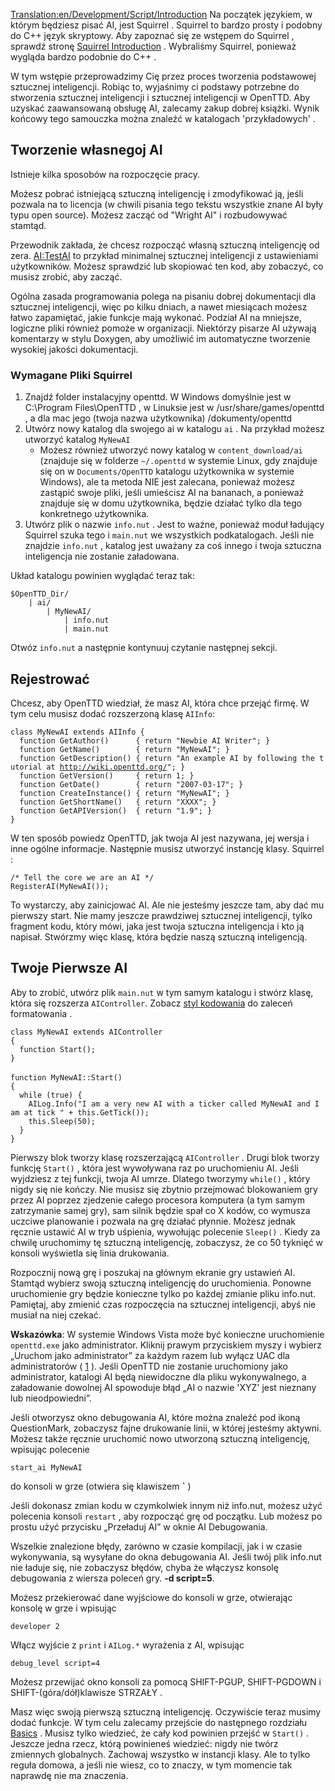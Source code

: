 [[Translation:en/Development/Script/Introduction]]
<!--{{NoAI}}-->{{pl/NoAI}}
Na początek językiem, w którym będziesz pisać AI, jest Squirrel . Squirrel to bardzo prosty i podobny do C++ język skryptowy. Aby zapoznać się ze wstępem do Squirrel , sprawdź stronę [[pl/Development/Script/SI/Squirrel|Squirrel Introduction]] . Wybraliśmy Squirrel, ponieważ wygląda bardzo podobnie do C++ .

W tym wstępie przeprowadzimy Cię przez proces tworzenia podstawowej sztucznej inteligencji. Robiąc to, wyjaśnimy ci podstawy potrzebne do stworzenia sztucznej inteligencji i sztucznej inteligencji w OpenTTD. Aby uzyskać zaawansowaną obsługę AI, zalecamy zakup dobrej książki. Wynik końcowy tego samouczka można znaleźć w katalogach  'przykładowych' .

==Tworzenie własnegoj AI==
Istnieje kilka sposobów na rozpoczęcie pracy.

Możesz pobrać istniejącą sztuczną inteligencję i zmodyfikować ją, jeśli pozwala na to licencja (w chwili pisania tego tekstu wszystkie znane AI były typu open source). Możesz zacząć od "Wright AI" i rozbudowywać stamtąd.

Przewodnik zakłada, że ​​chcesz rozpocząć własną sztuczną inteligencję od zera. [[pl/Development/Script/SI/TestAI|AI:TestAI]] to przykład minimalnej sztucznej inteligencji z ustawieniami użytkowników. Możesz sprawdzić lub skopiować ten kod, aby zobaczyć, co musisz zrobić, aby zacząć. 

Ogólna zasada programowania polega na pisaniu dobrej dokumentacji dla sztucznej inteligencji, więc po kilku dniach, a nawet miesiącach możesz łatwo zapamiętać, jakie funkcje mają wykonać. Podział AI na mniejsze, logiczne pliki również pomoże w organizacji. Niektórzy pisarze AI używają komentarzy w stylu Doxygen, aby umożliwić im automatyczne tworzenie wysokiej jakości dokumentacji.

===Wymagane Pliki Squirrel ===
# Znajdź folder instalacyjny openttd. W Windows domyślnie jest w C:\Program Files\OpenTTD , w Linuksie jest w /usr/share/games/openttd , a dla mac jego (twoja nazwa użytkownika) /dokumenty/openttd
# Utwórz nowy katalog dla swojego ai w katalogu <code>ai</code> . Na przykład możesz utworzyć katalog <code>MyNewAI</code>
#* Możesz również utworzyć nowy katalog w <code>content_download/ai</code> (znajduje się w folderze  <code>~/.openttd</code> w systemie Linux, gdy znajduje się on w <code>Documents/OpenTTD</code>  katalogu użytkownika w systemie Windows), ale ta metoda NIE jest zalecana, ponieważ możesz zastąpić swoje pliki, jeśli umieścisz AI na bananach, a ponieważ znajduje się w domu użytkownika, będzie działać tylko dla tego konkretnego użytkownika.
# Utwórz plik o nazwie <code>info.nut</code> . Jest to ważne, ponieważ moduł ładujący Squirrel szuka tego i <code>main.nut</code> we wszystkich podkatalogach. Jeśli nie znajdzie <code>info.nut</code> , katalog jest uważany za coś innego i twoja sztuczna inteligencja nie zostanie załadowana.

Układ katalogu powinien wyglądać teraz tak:
<pre>
$OpenTTD_Dir/
    | ai/
        | MyNewAI/
            | info.nut 
            | main.nut
</pre>

Otwóz <code>info.nut</code> a następnie kontynuuj czytanie następnej sekcji.

==Rejestrować==

Chcesz, aby OpenTTD wiedział, że masz AI, która chce przejąć firmę. W tym celu musisz dodać rozszerzoną klasę <code>AIInfo</code>:

 class MyNewAI extends AIInfo {
   function GetAuthor()      { return "Newbie AI Writer"; }
   function GetName()        { return "MyNewAI"; }
   function GetDescription() { return "An example AI by following the tutorial at http://wiki.openttd.org/"; }
   function GetVersion()     { return 1; }
   function GetDate()        { return "2007-03-17"; }
   function CreateInstance() { return "MyNewAI"; }
   function GetShortName()   { return "XXXX"; }
   function GetAPIVersion()  { return "1.9"; }
 }

W ten sposób powiedz OpenTTD, jak twoja AI jest nazywana, jej wersja i inne ogólne informacje. Następnie musisz utworzyć instancję klasy.
Squirrel :

 /* Tell the core we are an AI */
 RegisterAI(MyNewAI());

To wystarczy, aby zainicjować AI. Ale nie jesteśmy jeszcze tam, aby dać mu pierwszy start. Nie mamy jeszcze prawdziwej sztucznej inteligencji, tylko fragment kodu, który mówi, jaka jest twoja sztuczna inteligencja i kto ją napisał. Stwórzmy więc klasę, która będzie naszą sztuczną inteligencją.

==Twoje Pierwsze AI==

Aby to zrobić, utwórz plik <code>main.nut</code> w tym samym katalogu i stwórz klasę, która się rozszerza <code>AIController</code>. Zobacz [[pl/Development/Styl kodowania|styl kodowania]] do zaleceń formatowania .

 class MyNewAI extends AIController 
 {
   function Start();
 }
 
 function MyNewAI::Start()
 {
   while (true) {
     AILog.Info("I am a very new AI with a ticker called MyNewAI and I am at tick " + this.GetTick());
     this.Sleep(50);
   }
 }

Pierwszy blok tworzy klasę rozszerzającą <code>AIController</code> . Drugi blok tworzy funkcję <code>Start()</code> , która jest wywoływana raz po uruchomieniu AI. Jeśli wyjdziesz z tej funkcji, twoja AI umrze. Dlatego tworzymy <code>while()</code> , który nigdy się nie kończy.
Nie musisz się zbytnio przejmować blokowaniem gry przez AI poprzez zjedzenie całego procesora komputera (a tym samym zatrzymanie samej gry), sam silnik będzie spał co X kodów, co wymusza uczciwe planowanie i pozwala na grę działać płynnie. Możesz jednak ręcznie ustawić AI w tryb uśpienia, wywołując polecenie <code>Sleep()</code> . Kiedy za chwilę uruchomimy tę sztuczną inteligencję, zobaczysz, że co 50 tyknięć w konsoli wyświetla się linia drukowania.

Rozpocznij nową grę i poszukaj na głównym ekranie gry ustawień AI. Stamtąd wybierz swoją sztuczną inteligencję do uruchomienia. Ponowne uruchomienie gry będzie konieczne tylko po każdej zmianie pliku info.nut. Pamiętaj, aby zmienić czas rozpoczęcia na sztucznej inteligencji, abyś nie musiał na niej czekać.

'''Wskazówka''':
W systemie Windows Vista może być konieczne uruchomienie <code>openttd.exe</code> jako administrator. Kliknij prawym przyciskiem myszy i wybierz „Uruchom jako administrator” za każdym razem lub wyłącz UAC dla administratorów ( [http://www.howtogeek.com/howto/windows-vista/disable-user-account-controluac-for-administrators-only/] ).
Jeśli OpenTTD nie zostanie uruchomiony jako administrator, katalogi AI będą niewidoczne dla pliku wykonywalnego, a załadowanie dowolnej AI spowoduje błąd „AI o nazwie 'XYZ' jest nieznany lub nieodpowiedni”.

Jeśli otworzysz okno debugowania AI, które można znaleźć pod ikoną QuestionMark, zobaczysz fajne drukowanie linii, w której jesteśmy aktywni. Możesz także ręcznie uruchomić nowo utworzoną sztuczną inteligencję, wpisując polecenie
 start_ai MyNewAI
do konsoli w grze (otwiera się klawiszem '''`''' )

Jeśli dokonasz zmian kodu w czymkolwiek innym niż info.nut, możesz użyć polecenia konsoli <code>restart</code> , aby rozpocząć grę od początku. Lub możesz po prostu użyć przycisku „Przeładuj AI” w oknie AI Debugowania.

Wszelkie znalezione błędy, zarówno w czasie kompilacji, jak i w czasie wykonywania, są wysyłane do okna debugowania AI. Jeśli twój plik info.nut nie ładuje się, nie zobaczysz błędów, chyba że włączysz konsolę debugowania z wiersza poleceń gry. '''-d script=5'''.


Możesz przekierować dane wyjściowe do konsoli w grze, otwierając konsolę w grze i wpisując
 developer 2
Włącz wyjście z <code>print</code> i <code>AILog.*</code> wyrażenia z AI, wpisując
 debug_level script=4

Możesz przewijać okno konsoli za pomocą SHIFT-PGUP, SHIFT-PGDOWN i SHIFT-(góra/dół)klawisze STRZAŁY .

Masz więc swoją pierwszą sztuczną inteligencję. Oczywiście teraz musimy dodać funkcje. W tym celu zalecamy przejście do następnego rozdziału [[pl/Development/Script/SI/Basics|Basics]] . Musisz tylko wiedzieć, że cały kod powinien przejść w <code>Start()</code> . Jeszcze jedna rzecz, którą powinieneś wiedzieć: nigdy nie twórz zmiennych globalnych. Zachowaj wszystko w instancji klasy. Ale to tylko reguła domowa, a jeśli nie wiesz, co to znaczy, w tym momencie tak naprawdę nie ma znaczenia.